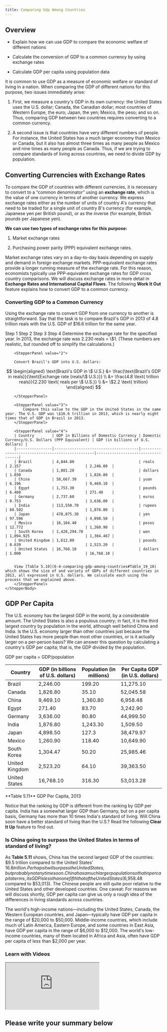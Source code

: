 ```yaml
---
title: Comparing Gdp Among Countries
---
```


## Overview

<Info title="By the end of this section, you will be able to:">

- Explain how we can use GDP to compare the economic welfare of different nations

- Calculate the conversion of GDP to a common currency by using exchange rates

- Calculate GDP per capita using population data

</Info>

It is common to use GDP as a measure of economic welfare or standard of living in a nation. When comparing the GDP of different nations for this purpose, two issues immediately arise:

1. First, we measure a country's GDP in its own currency: the United States uses the U.S. dollar; Canada, the Canadian dollar; most countries of Western Europe, the euro; Japan, the yen; Mexico, the peso; and so on. Thus, comparing GDP between two countries requires converting to a common currency.

2. A second issue is that countries have very different numbers of people. For instance, the United States has a much larger economy than Mexico or Canada, but it also has almost three times as many people as Mexico and nine times as many people as Canada. Thus, if we are trying to compare standards of living across countries, we need to divide GDP by population.

## Converting Currencies with Exchange Rates

To compare the GDP of countries with different currencies, it is necessary to convert to a “common denominator” using an **exchange rate**, which is the value of one currency in terms of another currency. We express exchange rates either as the number of units of country A's currency that need to be traded for a single unit of country B's currency (for example, Japanese yen per British pound), or as the inverse (for example, British pounds per Japanese yen).

**We can use two types of exchange rates for this purpose:**

1. Market exchange rates

2. Purchasing power parity (PPP) equivalent exchange rates.

Market exchange rates vary on a day-to-day basis depending on supply and demand in foreign exchange markets. PPP-equivalent exchange rates provide a longer running measure of the exchange rate. For this reason, economists typically use PPP-equivalent exchange rates for GDP cross country comparisons. We will discuss exchange rates in more detail in **Exchange Rates and International Capital Flows**. The following **Work It Out** feature explains how to convert GDP to a common currency.

### Converting GDP to a Common Currency

Using the exchange rate to convert GDP from one currency to another is straightforward. Say that the task is to compare Brazil's GDP in 2013 of 4.8 trillion reals with the U.S. GDP of \$16.6 trillion for the same year.

<Stepper value='1'>
    <StepperHeader>
        <Step value='1'>
            Step 1
        </Step>
        <Step value='2'>
            Step 2
        </Step>
        <Step value='3'>
            Step 3
        </Step>
        <Step value='4'>
            Step 4
        </Step>
    </StepperHeader>
    <StepperBody>
        <StepperPanel value='1'>
            Determine the exchange rate for the specified year. In 2013, the exchange rate was 2.230 reals = \$1. (These numbers are realistic, but rounded off to simplify the calculations.)
        </StepperPanel>

        <StepperPanel value="2">

        Convert Brazil's GDP into U.S. dollars:

$$
\begin{aligned}
\text{Brazil's GDP in \$ U.S.} &= \frac{\text{Brazil's GDP in reals}}{\text{Exchange rate (reals/\$ U.S.)}} \\
&= \frac{4.8 \text{ trillion reals}}{2.230 \text{ reals per \$ U.S.}} \\
&= \$2.2 \text{ trillion}
\end{aligned}
$$

        </StepperPanel>

        <StepperPanel value="3">
            Compare this value to the GDP in the United States in the same year. The U.S. GDP was \$16.6 trillion in 2013, which is nearly eight times that of GDP in Brazil in 2013.
        </StepperPanel>

        <StepperPanel value="4">
        | Country        | GDP in Billions of Domestic Currency | Domestic Currency/U.S. Dollars (PPP Equivalent) | GDP (in billions of U.S. dollars) |
        |----------------|--------------------------------------|-------------------------------------------------|-----------------------------------|
        | Brazil         | 4,844.80                             | reals                                           | 2.157                             | 2,246.00  |
        | Canada         | 1,881.20                             | dollars                                         | 1.030                             | 1,826.80  |
        | China          | 58,667.30                            | yuan                                            | 6.196                             | 9,469.10  |
        | Egypt          | 1,753.30                             | pounds                                          | 6.460                             | 271.40    |
        | Germany        | 2,737.60                             | euros                                           | 0.753                             | 3,636.00  |
        | India          | 113,550.70                           | rupees                                          | 60.502                            | 1,876.80  |
        | Japan          | 478,075.30                           | yen                                             | 97.596                            | 4,898.50  |
        | Mexico         | 16,104.40                            | pesos                                           | 12.772                            | 1,260.90  |
        | South Korea    | 1,428,294.70                         | won                                             | 1,094.925                         | 1,304.467 |
        | United Kingdom | 1,612.80                             | pounds                                          | 0.639                             | 2,523.20  |
        | United States  | 16,768.10                            | dollars                                         | 1.000                             | 16,768.10 |


        View [Table 5.10](6-4-comparing-gdp-among-countries#Table_19_10) which shows the size of and variety of GDPs of different countries in 2013, all expressed in U.S. dollars. We calculate each using the process that we explained above.
        </StepperPanel>
    </StepperBody>

</Stepper>

## GDP Per Capita

The U.S. economy has the largest GDP in the world, by a considerable amount. The United States is also a populous country; in fact, it is the third largest country by population in the world, although well behind China and India. Is the U.S. economy larger than other countries just because the United States has more people than most other countries, or is it actually larger on a per-person basis? We can answer this question by calculating a country's GDP per capita; that is, the GDP divided by the population.

<Callout>GDP per capita = GDP/population</Callout>

| Country        | GDP (in billions of U.S. dollars) | Population (in millions) | Per Capita GDP (in U.S. dollars) |
| -------------- | --------------------------------- | ------------------------ | -------------------------------- |
| Brazil         | 2,246.00                          | 199.20                   | 11,275.10                        |
| Canada         | 1,826.80                          | 35.10                    | 52,045.58                        |
| China          | 9,469.10                          | 1,360.80                 | 6,958.48                         |
| Egypt          | 271.40                            | 83.70                    | 3,242.90                         |
| Germany        | 3,636.00                          | 80.80                    | 44,999.50                        |
| India          | 1,876.80                          | 1,243.30                 | 1,509.50                         |
| Japan          | 4,898.50                          | 127.3                    | 38,479.97                        |
| Mexico         | 1,260.90                          | 118.40                   | 10,649.90                        |
| South Korea    | 1,304.47                          | 50.20                    | 25,985.46                        |
| United Kingdom | 2,523.20                          | 64.10                    | 39,363.50                        |
| United States  | 16,768.10                         | 316.30                   | 53,013.28                        |

<Caption>**Table 5.11** GDP Per Capita, 2013</Caption>

Notice that the ranking by GDP is different from the ranking by GDP per capita. India has a somewhat larger GDP than Germany, but on a per capita basis, Germany has more than 10 times India's standard of living. Will China soon have a better standard of living than the U.S.? Read the following **Clear It Up** feature to find out.

### Is China going to surpass the United States in terms of standard of living?

As **Table 5.11** shows, China has the second largest GDP of the countries: $9.5 trillion compared to the United States' $16.8 trillion. Perhaps it will surpass the United States, but probably not any time soon. China has a much larger population so that in per capita terms, its GDP is less than one fifth that of the United States ($6,958.48 compared to $53,013). The Chinese people are still quite poor relative to the United States and other developed countries. One caveat: For reasons we will discuss shortly, GDP per capita can give us only a rough idea of the differences in living standards across countries.

The world's high-income nations—including the United States, Canada, the Western European countries, and Japan—typically have GDP per capita in the range of $20,000 to $50,000. Middle-income countries, which include much of Latin America, Eastern Europe, and some countries in East Asia, have GDP per capita in the range of $6,000 to $12,000. The world's low-income countries, many of them located in Africa and Asia, often have GDP per capita of less than $2,000 per year.

### Learn with Videos

<Iframe
  src="https://www.youtube.com/embed/Z0qHA93oOSc"
  title="Real GDP Per Capita and the Standard of Living"
>
  They say what matters most in life are the things money can't buy. So far,
  we've been paying attention to a figure that's intimately linked to the things
  money can buy. That figure is GDP, both nominal, and real. But before you
  write off GDP as strictly a measure of wealth, here's something to think
  about.
</Iframe>

## Please write your summary below
